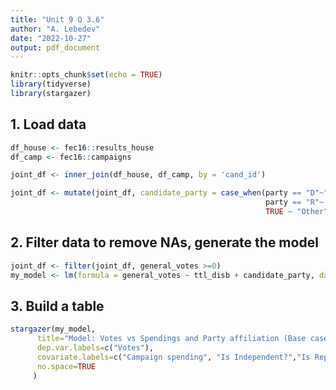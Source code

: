```yaml
---
title: "Unit 9 Q 3.6"
author: "A. Lebedev"
date: "2022-10-27"
output: pdf_document
---
```


```r
knitr::opts_chunk$set(echo = TRUE)
library(tidyverse)
library(stargazer)
```

## 1. Load data

```r
df_house <- fec16::results_house
df_camp <- fec16::campaigns

joint_df <- inner_join(df_house, df_camp, by = 'cand_id')

joint_df <- mutate(joint_df, candidate_party = case_when(party == "D"~"Democrat",
                                                         party == "R"~ "Republican",
                                                         TRUE ~ "Other"))
```


## 2. Filter data to remove NAs, generate the model
```r

joint_df <- filter(joint_df, general_votes >=0)
my_model <- lm(formula = general_votes ~ ttl_disb + candidate_party, data = joint_df)

```

## 3. Build a table
```r

stargazer(my_model,
      title="Model: Votes vs Spendings and Party affiliation (Base case is Democrat)",
      dep.var.labels=c("Votes"),
      covariate.labels=c("Campaign spending", "Is Independent?","Is Republican?", "Intercept"),
      no.space=TRUE
     )
```
